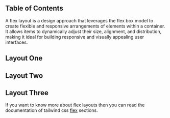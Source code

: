 

## Table of Contents

A flex layout is a design approach that leverages the flex box model to create flexible and responsive arrangements of elements within a container. It allows items to dynamically adjust their size, alignment, and distribution, making it ideal for building responsive and visually appealing user interfaces.

## Layout One

<CodePreview github="Flex" code={LayoutOneCode}>
  <LayoutOne />
</CodePreview>

## Layout Two

<CodePreview github="Flex" code={LayoutTwoCode}>
  <LayoutTwo />
</CodePreview>

## Layout Three

<CodePreview github="Flex" code={LayoutThreeCode}>
  <LayoutThree />
</CodePreview>

If you want to know more about flex layouts then you can read the documentation of tailwind css [flex](https://tailwindcss.com/docs/flex) sections.
